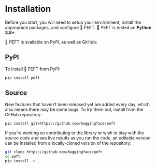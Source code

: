 <!--Copyright 2023 The HuggingFace Team. All rights reserved.

Licensed under the Apache License, Version 2.0 (the "License"); you may not use this file except in compliance with
the License. You may obtain a copy of the License at

http://www.apache.org/licenses/LICENSE-2.0

Unless required by applicable law or agreed to in writing, software distributed under the License is distributed on
an "AS IS" BASIS, WITHOUT WARRANTIES OR CONDITIONS OF ANY KIND, either express or implied. See the License for the
specific language governing permissions and limitations under the License.
-->

# Installation

Before you start, you will need to setup your environment, install the appropriate packages, and configure 🤗 PEFT. 🤗 PEFT is tested on **Python 3.8+**.

🤗 PEFT is available on PyPI, as well as GitHub:

## PyPI

To install 🤗 PEFT from PyPI:

```bash
pip install peft
```

## Source

New features that haven't been released yet are added every day, which also means there may be some bugs. To try them out, install from the GitHub repository:

```bash
pip install git+https://github.com/huggingface/peft
```

If you're working on contributing to the library or wish to play with the source code and see live 
results as you run the code, an editable version can be installed from a locally-cloned version of the 
repository:

```bash
git clone https://github.com/huggingface/peft
cd peft
pip install -e .
```
